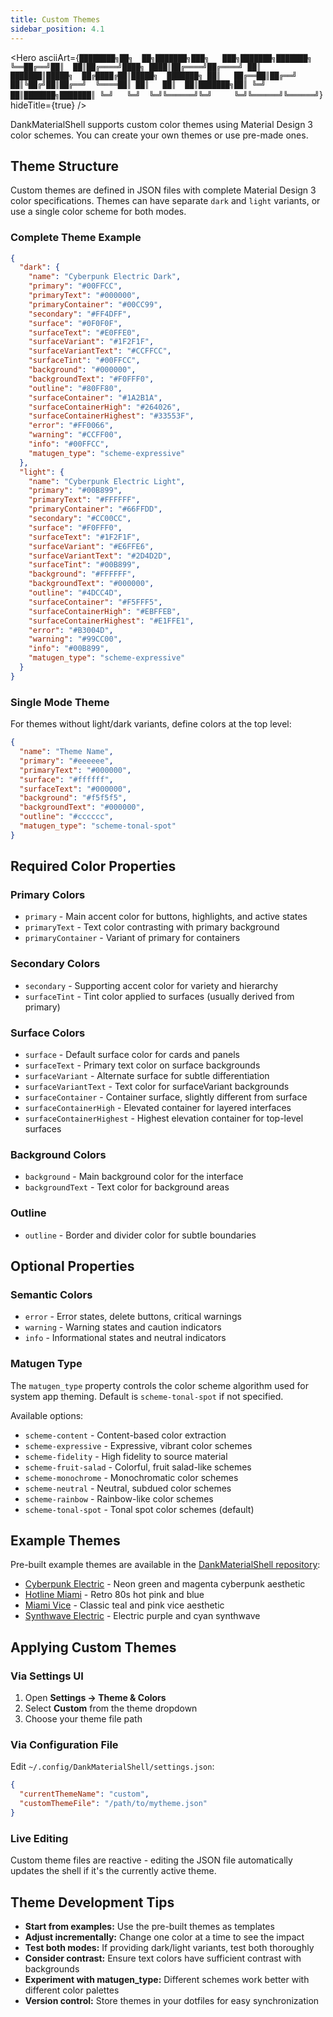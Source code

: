 ```yaml
---
title: Custom Themes
sidebar_position: 4.1
---
```



<Hero
  asciiArt={`████████╗██╗  ██╗███████╗███╗   ███╗███████╗███████╗
╚══██╔══╝██║  ██║██╔════╝████╗ ████║██╔════╝██╔════╝
     ██║   ███████║█████╗  ██╔████╔██║█████╗  ███████╗
     ██║   ██╔══██║██╔══╝  ██║╚██╔╝██║██╔══╝  ╚════██║
     ██║   ██║  ██║███████╗██║ ╚═╝ ██║███████╗███████║
     ╚═╝   ╚═╝  ╚═╝╚══════╝╚═╝     ╚═╝╚══════╝╚══════╝`}
  hideTitle={true}
/>

DankMaterialShell supports custom color themes using Material Design 3 color schemes. You can create your own themes or use pre-made ones.

## Theme Structure

Custom themes are defined in JSON files with complete Material Design 3 color specifications. Themes can have separate `dark` and `light` variants, or use a single color scheme for both modes.

### Complete Theme Example

```json
{
  "dark": {
    "name": "Cyberpunk Electric Dark",
    "primary": "#00FFCC",
    "primaryText": "#000000",
    "primaryContainer": "#00CC99",
    "secondary": "#FF4DFF",
    "surface": "#0F0F0F",
    "surfaceText": "#E0FFE0",
    "surfaceVariant": "#1F2F1F",
    "surfaceVariantText": "#CCFFCC",
    "surfaceTint": "#00FFCC",
    "background": "#000000",
    "backgroundText": "#F0FFF0",
    "outline": "#80FF80",
    "surfaceContainer": "#1A2B1A",
    "surfaceContainerHigh": "#264026",
    "surfaceContainerHighest": "#33553F",
    "error": "#FF0066",
    "warning": "#CCFF00",
    "info": "#00FFCC",
    "matugen_type": "scheme-expressive"
  },
  "light": {
    "name": "Cyberpunk Electric Light",
    "primary": "#00B899",
    "primaryText": "#FFFFFF",
    "primaryContainer": "#66FFDD",
    "secondary": "#CC00CC",
    "surface": "#F0FFF0",
    "surfaceText": "#1F2F1F",
    "surfaceVariant": "#E6FFE6",
    "surfaceVariantText": "#2D4D2D",
    "surfaceTint": "#00B899",
    "background": "#FFFFFF",
    "backgroundText": "#000000",
    "outline": "#4DCC4D",
    "surfaceContainer": "#F5FFF5",
    "surfaceContainerHigh": "#EBFFEB",
    "surfaceContainerHighest": "#E1FFE1",
    "error": "#B3004D",
    "warning": "#99CC00",
    "info": "#00B899",
    "matugen_type": "scheme-expressive"
  }
}
```

### Single Mode Theme

For themes without light/dark variants, define colors at the top level:

```json
{
  "name": "Theme Name",
  "primary": "#eeeeee",
  "primaryText": "#000000",
  "surface": "#ffffff",
  "surfaceText": "#000000",
  "background": "#f5f5f5",
  "backgroundText": "#000000",
  "outline": "#cccccc",
  "matugen_type": "scheme-tonal-spot"
}
```

## Required Color Properties

### Primary Colors
- `primary` - Main accent color for buttons, highlights, and active states
- `primaryText` - Text color contrasting with primary background
- `primaryContainer` - Variant of primary for containers

### Secondary Colors
- `secondary` - Supporting accent color for variety and hierarchy
- `surfaceTint` - Tint color applied to surfaces (usually derived from primary)

### Surface Colors
- `surface` - Default surface color for cards and panels
- `surfaceText` - Primary text color on surface backgrounds
- `surfaceVariant` - Alternate surface for subtle differentiation
- `surfaceVariantText` - Text color for surfaceVariant backgrounds
- `surfaceContainer` - Container surface, slightly different from surface
- `surfaceContainerHigh` - Elevated container for layered interfaces
- `surfaceContainerHighest` - Highest elevation container for top-level surfaces

### Background Colors
- `background` - Main background color for the interface
- `backgroundText` - Text color for background areas

### Outline
- `outline` - Border and divider color for subtle boundaries

## Optional Properties

### Semantic Colors
- `error` - Error states, delete buttons, critical warnings
- `warning` - Warning states and caution indicators
- `info` - Informational states and neutral indicators

### Matugen Type

The `matugen_type` property controls the color scheme algorithm used for system app theming. Default is `scheme-tonal-spot` if not specified.

Available options:
- `scheme-content` - Content-based color extraction
- `scheme-expressive` - Expressive, vibrant color schemes
- `scheme-fidelity` - High fidelity to source material
- `scheme-fruit-salad` - Colorful, fruit salad-like schemes
- `scheme-monochrome` - Monochromatic color schemes
- `scheme-neutral` - Neutral, subdued color schemes
- `scheme-rainbow` - Rainbow-like color schemes
- `scheme-tonal-spot` - Tonal spot color schemes (default)

## Example Themes

Pre-built example themes are available in the [DankMaterialShell repository](https://github.com/AvengeMedia/DankMaterialShell/tree/master/docs):

- [Cyberpunk Electric](https://github.com/AvengeMedia/DankMaterialShell/blob/master/docs/theme_cyberpunk_electric.json) - Neon green and magenta cyberpunk aesthetic
- [Hotline Miami](https://github.com/AvengeMedia/DankMaterialShell/blob/master/docs/theme_hotline_miami.json) - Retro 80s hot pink and blue
- [Miami Vice](https://github.com/AvengeMedia/DankMaterialShell/blob/master/docs/theme_miami_vice.json) - Classic teal and pink vice aesthetic
- [Synthwave Electric](https://github.com/AvengeMedia/DankMaterialShell/blob/master/docs/theme_synthwave_electric.json) - Electric purple and cyan synthwave

## Applying Custom Themes

### Via Settings UI

1. Open **Settings → Theme & Colors**
2. Select **Custom** from the theme dropdown
3. Choose your theme file path

### Via Configuration File

Edit `~/.config/DankMaterialShell/settings.json`:

```json
{
  "currentThemeName": "custom",
  "customThemeFile": "/path/to/mytheme.json"
}
```

### Live Editing

Custom theme files are reactive - editing the JSON file automatically updates the shell if it's the currently active theme.

## Theme Development Tips

- **Start from examples:** Use the pre-built themes as templates
- **Adjust incrementally:** Change one color at a time to see the impact
- **Test both modes:** If providing dark/light variants, test both thoroughly
- **Consider contrast:** Ensure text colors have sufficient contrast with backgrounds
- **Experiment with matugen_type:** Different schemes work better with different color palettes
- **Version control:** Store themes in your dotfiles for easy synchronization
